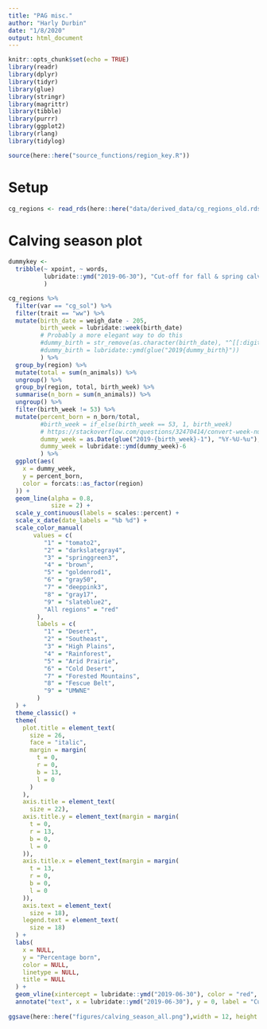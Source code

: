 ---
title: "PAG misc."
author: "Harly Durbin"
date: "1/8/2020"
output: html_document
---

```{r setup, include=FALSE}
knitr::opts_chunk$set(echo = TRUE)
library(readr)
library(dplyr)
library(tidyr)
library(glue)
library(stringr)
library(magrittr)
library(tibble)
library(purrr)
library(ggplot2)
library(rlang)
library(tidylog)

source(here::here("source_functions/region_key.R"))
```

# Setup

```{r}
cg_regions <- read_rds(here::here("data/derived_data/cg_regions_old.rds"))
```


# Calving season plot

```{r, fig.width=12, fig.height=7}

dummykey <-
  tribble(~ xpoint, ~ words,
          lubridate::ymd("2019-06-30"), "Cut-off for fall & spring calving"
          )

cg_regions %>% 
  filter(var == "cg_sol") %>% 
  filter(trait == "ww") %>% 
  mutate(birth_date = weigh_date - 205,
         birth_week = lubridate::week(birth_date)
         # Probably a more elegant way to do this
         #dummy_birth = str_remove(as.character(birth_date), "^[[:digit:]]{4}"),
         #dummy_birth = lubridate::ymd(glue("2019{dummy_birth}"))
         ) %>% 
  group_by(region) %>% 
  mutate(total = sum(n_animals)) %>% 
  ungroup() %>% 
  group_by(region, total, birth_week) %>% 
  summarise(n_born = sum(n_animals)) %>% 
  ungroup() %>% 
  filter(birth_week != 53) %>% 
  mutate(percent_born = n_born/total,
         #birth_week = if_else(birth_week == 53, 1, birth_week)
         # https://stackoverflow.com/questions/32470414/convert-week-number-to-date
         dummy_week = as.Date(glue("2019-{birth_week}-1"), "%Y-%U-%u"),
         dummy_week = lubridate::ymd(dummy_week)-6
         ) %>%
  ggplot(aes(
    x = dummy_week,
    y = percent_born, 
    color = forcats::as_factor(region)
  )) +
  geom_line(alpha = 0.8,
            size = 2) +
  scale_y_continuous(labels = scales::percent) +
  scale_x_date(date_labels = "%b %d") +
  scale_color_manual(
       values = c(
          "1" = "tomato2",
          "2" = "darkslategray4",
          "3" = "springgreen3",
          "4" = "brown",
          "5" = "goldenrod1",
          "6" = "gray50",
          "7" = "deeppink3",
          "8" = "gray17",
          "9" = "slateblue2",
          "All regions" = "red"
        ),
        labels = c(
          "1" = "Desert",
          "2" = "Southeast",
          "3" = "High Plains",
          "4" = "Rainforest",
          "5" = "Arid Prairie",
          "6" = "Cold Desert",
          "7" = "Forested Mountains",
          "8" = "Fescue Belt",
          "9" = "UMWNE"
        )
  ) +
  theme_classic() +
  theme(
    plot.title = element_text(
      size = 26,
      face = "italic",
      margin = margin(
        t = 0,
        r = 0,
        b = 13,
        l = 0
      )
    ),
    axis.title = element_text(
      size = 22),
    axis.title.y = element_text(margin = margin(
      t = 0,
      r = 13,
      b = 0,
      l = 0
    )),
    axis.title.x = element_text(margin = margin(
      t = 13,
      r = 0,
      b = 0,
      l = 0
    )),
    axis.text = element_text(
      size = 18),
    legend.text = element_text(
      size = 18)
  ) +
  labs(
    x = NULL,
    y = "Percentage born",
    color = NULL,
    linetype = NULL,
    title = NULL
  ) +
  geom_vline(xintercept = lubridate::ymd("2019-06-30"), color = "red", linetype = "twodash", size = 2) +
  annotate("text", x = lubridate::ymd("2019-06-30"), y = 0, label = "Cut-off for fall & spring calving", size = 6, angle = 90, vjust = -0.7, hjust = -0.2, color = "red")
  
ggsave(here::here("figures/calving_season_all.png"),width = 12, height = 7)  
```

